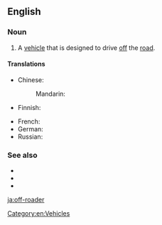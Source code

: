 ==English==

===Noun===
{{en-noun}}

# {{label|en|idiomatic}} A [[vehicle]] that is designed to drive [[off]] the [[road]].

====Translations====
{{trans-top|vehicle designed for driving offroad}}
* Chinese: 
*: Mandarin: {{t-needed|cmn}}
* Finnish: {{t|fi|maastoajoneuvo}}
{{trans-mid}}
* French: {{t-needed|fr}}
* German: {{t|de|Offroader|m}}
* Russian: {{t-needed|ru}}
{{trans-bottom}}

===See also===
* {{l|en|off-road}}
* {{l|en|on-roader}}
* {{l|en|softroader}}

[[Category:en:Vehicles]]

[[ja:off-roader]]